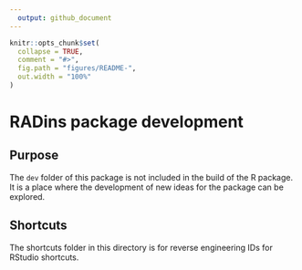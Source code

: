 ```yaml
---
  output: github_document
---
```


<!-- README.md is generated from README.Rmd. Please edit that file -->


```r
knitr::opts_chunk$set(
  collapse = TRUE,
  comment = "#>",
  fig.path = "figures/README-",
  out.width = "100%"
)
```

# RADins package development

## Purpose

The `dev` folder of this package is not included in the build of the R package. It is a place where the development of new ideas for the package can be explored.

<!-- TO DO: -->
<!-- add a description of how the JSON and HTML data were obtained. -->


## Shortcuts

The shortcuts folder in this directory is for reverse engineering IDs for RStudio shortcuts.
